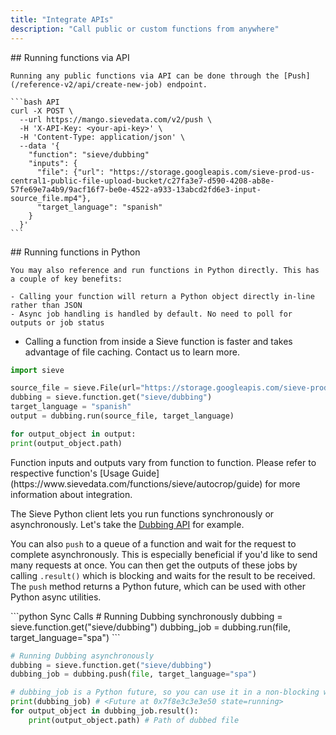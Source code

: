 ```yaml
---
title: "Integrate APIs"
description: "Call public or custom functions from anywhere"
---
```


<Tabs>
  <Tab title="API">
    ## Running functions via API

    Running any public functions via API can be done through the [Push](/reference-v2/api/create-new-job) endpoint.

    ```bash API
    curl -X POST \
      --url https://mango.sievedata.com/v2/push \
      -H 'X-API-Key: <your-api-key>' \
      -H 'Content-Type: application/json' \
      --data '{
        "function": "sieve/dubbing"
        "inputs": {
          "file": {"url": "https://storage.googleapis.com/sieve-prod-us-central1-public-file-upload-bucket/c27fa3e7-d590-4208-ab8e-57fe69e7a4b9/9acf16f7-be0e-4522-a933-13abcd2fd6e3-input-source_file.mp4"},
          "target_language": "spanish"
        }
      }'
    ```

  </Tab>
  <Tab title="Python">
    ## Running functions in Python

    You may also reference and run functions in Python directly. This has a couple of key benefits:

    - Calling your function will return a Python object directly in-line rather than JSON
    - Async job handling is handled by default. No need to poll for outputs or job status

- Calling a function from inside a Sieve function is faster and takes advantage of file caching. Contact us to learn more.

```python Python Client
import sieve

source_file = sieve.File(url="https://storage.googleapis.com/sieve-prod-us-central1-public-file-upload-bucket/c27fa3e7-d590-4208-ab8e-57fe69e7a4b9/9acf16f7-be0e-4522-a933-13abcd2fd6e3-input-source_file.mp4")
dubbing = sieve.function.get("sieve/dubbing")
target_language = "spanish"
output = dubbing.run(source_file, target_language)

for output_object in output:
print(output_object.path)
```

<Note>
  Function inputs and outputs vary from function to function. Please refer to
  respective function's [Usage
  Guide](https://www.sievedata.com/functions/sieve/autocrop/guide) for more
  information about integration.
</Note>

The Sieve Python client lets you run functions synchronously or asynchronously. Let's take the [Dubbing API]("https://www.sievedata.com/functions/sieve/dubbing") for example.

You can also `push` to a queue of a function and wait for the request to complete asynchronously. This is especially beneficial if you'd like to send many requests at once. You can then get the outputs of these jobs by calling `.result()` which is blocking and waits for the result to be received. The `push` method returns a Python future, which can be used with other Python async utilities.

<CodeGroup>
```python Sync Calls
# Running Dubbing synchronously
dubbing = sieve.function.get("sieve/dubbing")
dubbing_job = dubbing.run(file, target_language="spa")
```

```python Async Calls
# Running Dubbing asynchronously
dubbing = sieve.function.get("sieve/dubbing")
dubbing_job = dubbing.push(file, target_language="spa")

# dubbing_job is a Python future, so you can use it in a non-blocking way
print(dubbing_job) # <Future at 0x7f8e3c3e3e50 state=running>
for output_object in dubbing_job.result():
    print(output_object.path) # Path of dubbed file
```

</CodeGroup>
  </Tab>
</Tabs>
